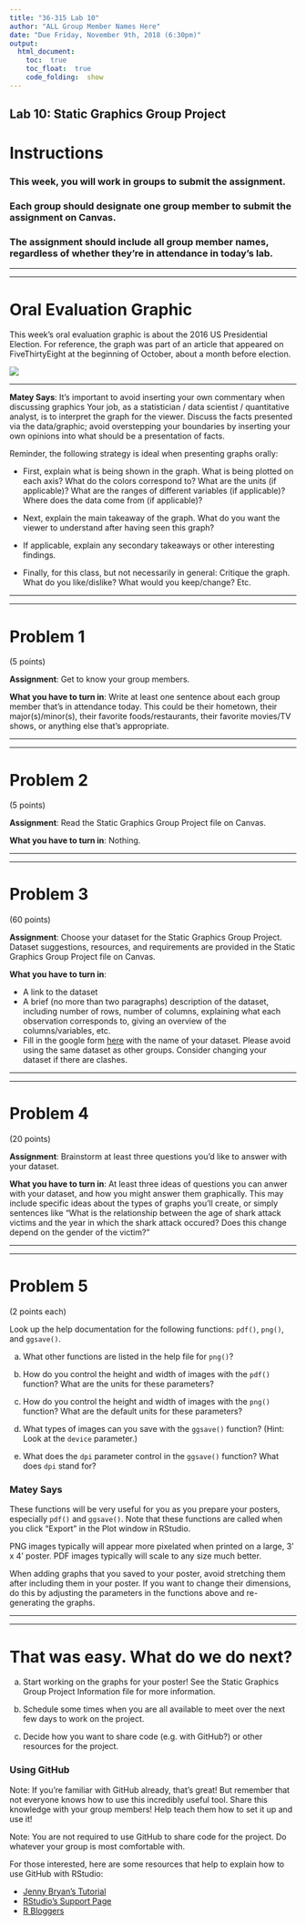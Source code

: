 ```yaml
---
title: "36-315 Lab 10"
author: "ALL Group Member Names Here"
date: "Due Friday, November 9th, 2018 (6:30pm)"
output: 
  html_document:
    toc:  true
    toc_float:  true
    code_folding:  show
---
```



##  Lab 10:  Static Graphics Group Project


#  Instructions

###  This week, you will work in groups to submit the assignment.  

###  Each group should designate one group member to submit the assignment on Canvas.  

###  The assignment should include all group member names, regardless of whether they're in attendance in today's lab.


***
***


#  Oral Evaluation Graphic

This week's oral evaluation graphic is about the 2016 US Presidential Election.  For reference, the graph was part of an article that appeared on FiveThirtyEight at the beginning of October, about a month before election.

<div style="width:600px">
![](https://espnfivethirtyeight.files.wordpress.com/2016/10/silver-election-update-1004-1.png)
</div>
***

**Matey Says**:  It's important to avoid inserting your own commentary when discussing graphics  Your job, as a statistician / data scientist / quantitative analyst, is to interpret the graph for the viewer.  Discuss the facts presented via the data/graphic; avoid overstepping your boundaries by inserting your own opinions into what should be a presentation of facts.

Reminder, the following strategy is ideal when presenting graphs orally:

+  First, explain what is being shown in the graph.  What is being plotted on each axis?  What do the colors correspond to?  What are the units (if applicable)?  What are the ranges of different variables (if applicable)?  Where does the data come from (if applicable)?

+  Next, explain the main takeaway of the graph.  What do you want the viewer to understand after having seen this graph?

+  If applicable, explain any secondary takeaways or other interesting findings.

+  Finally, for this class, but not necessarily in general:  Critique the graph.  What do you like/dislike?  What would you keep/change?  Etc.


***
***



#  Problem 1

(5 points)

**Assignment**:  Get to know your group members.

**What you have to turn in**:  Write at least one sentence about each group member that's in attendance today.  This could be their hometown, their major(s)/minor(s), their favorite foods/restaurants, their favorite movies/TV shows, or anything else that's appropriate.



***
***



#  Problem 2

(5 points)

**Assignment**:  Read the Static Graphics Group Project file on Canvas.

**What you have to turn in**:  Nothing.

***
***


#  Problem 3

(60 points)

**Assignment**:  Choose your dataset for the Static Graphics Group Project.  Dataset suggestions, resources, and requirements are provided in the Static Graphics Group Project file on Canvas.

**What you have to turn in**:  

+  A link to the dataset
+  A brief (no more than two paragraphs) description of the dataset, including number of rows, number of columns, explaining what each observation corresponds to, giving an overview of the columns/variables, etc.
+ Fill in the google form [here](https://docs.google.com/spreadsheets/d/1aQz3U5JttqTyb3bqLXkcdiQ9lWydqx_kFzJR-eqBm0s/edit#gid=0) with the name of your dataset. Please avoid using the same dataset as other groups. Consider changing your dataset if there are clashes.

***
***



#  Problem 4

(20 points)

**Assignment**:  Brainstorm at least three questions you'd like to answer with your dataset.

**What you have to turn in**:  At least three ideas of questions you can anwer with your dataset, and how you might answer them graphically.  This may include specific ideas about the types of graphs you'll create, or simply sentences like "What is the relationship between the age of shark attack victims and the year in which the shark attack occured?  Does this change depend on the gender of the victim?"



***
***


#  Problem 5

(2 points each)

Look up the help documentation for the following functions:  `pdf()`, `png()`, and `ggsave()`.

(a)  What other functions are listed in the help file for `png()`?

(b)  How do you control the height and width of images with the `pdf()` function?  What are the units for these parameters?

(c)  How do you control the height and width of images with the `png()` function?  What are the default units for these parameters?

(d)  What types of images can you save with the `ggsave()` function?  (Hint:  Look at the `device` parameter.)

(e)  What does the `dpi` parameter control in the `ggsave()` function?  What does `dpi` stand for?


###  Matey Says

These functions will be very useful for you as you prepare your posters, especially `pdf()` and `ggsave()`.  Note that these functions are called when you click "Export" in the Plot window in RStudio.

PNG images typically will appear more pixelated when printed on a large, 3' x 4' poster.  PDF images typically will scale to any size much better.

When adding graphs that you saved to your poster, avoid stretching them after including them in your poster.  If you want to change their dimensions, do this by adjusting the parameters in the functions above and re-generating the graphs.

***
***



#  That was easy.  What do we do next?

(a)  Start working on the graphs for your poster!  See the Static Graphics Group Project Information file for more information.

(b)  Schedule some times when you are all available to meet over the next few days to work on the project.

(c)  Decide how you want to share code (e.g. with GitHub?) or other resources for the project.  


###  Using GitHub

Note:  If you're familiar with GitHub already, that's great!  But remember that not everyone knows how to use this incredibly useful tool.  Share this knowledge with your group members!  Help teach them how to set it up and use it!

Note:  You are not required to use GitHub to share code for the project.  Do whatever your group is most comfortable with.

For those interested, here are some resources that help to explain how to use GitHub with RStudio:

+  [Jenny Bryan's Tutorial](https://jennybc.github.io/2014-05-12-ubc/ubc-r/session03_git.html)
+  [RStudio's Support Page](https://support.rstudio.com/hc/en-us/articles/200532077-Version-Control-with-Git-and-SVN)
+  [R Bloggers](https://www.r-bloggers.com/rstudio-and-github/)


